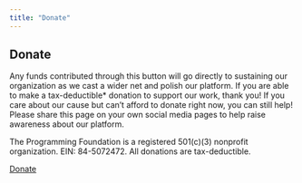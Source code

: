 ```yaml
---
title: "Donate"
---
```


## Donate

Any funds contributed through this button will go directly to sustaining our organization as we cast a wider net and polish our platform. If you are able to make a tax-deductible\* donation to support our work, thank you! If you care about our cause but can’t afford to donate right now, you can still help! Please share this page on your own social media pages to help raise awareness about our platform.

The Programming Foundation is a registered 501(c)(3) nonprofit organization. EIN: 84-5072472. All donations are tax-deductible.

[Donate](https://charity.gofundme.com/o/en/donate-widget/24035)